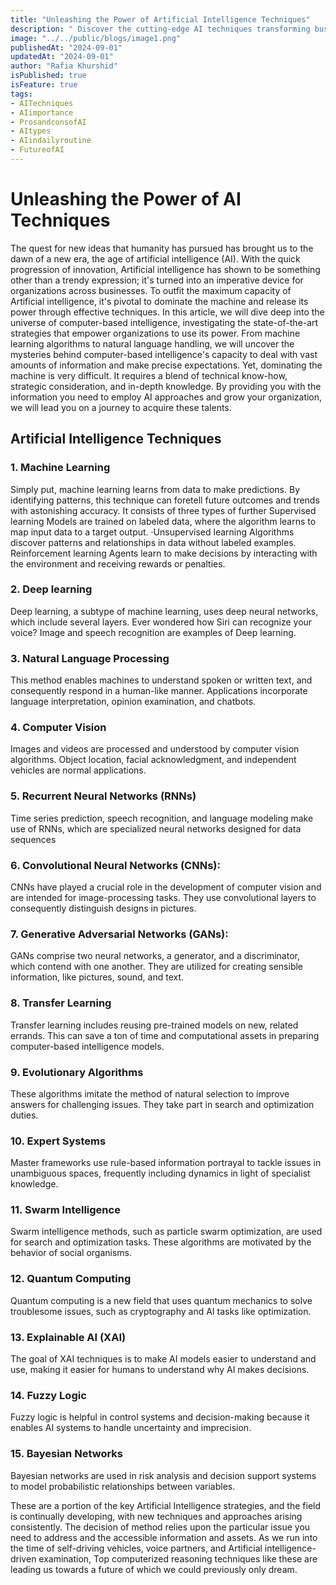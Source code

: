 ```yaml
---
title: "Unleashing the Power of Artificial Intelligence Techniques"
description: " Discover the cutting-edge AI techniques transforming businesses today, from machine learning and natural language processing to deep learning and computer vision. Learn how to harness the power of AI to drive innovation and growth."
image: "../../public/blogs/image1.png"
publishedAt: "2024-09-01"
updatedAt: "2024-09-01"
author: "Rafia Khurshid"
isPublished: true
isFeature: true
tags: 
- AITechniques
- AIimportance 
- ProsandconsofAI
- AItypes
- AIindailyroutine 
- FutureofAI
---
```

# Unleashing the Power of AI Techniques
The quest for new ideas that humanity has pursued has brought us to the dawn of a new era, the age of artificial intelligence (AI). With the quick progression of innovation, Artificial intelligence has shown to be something other than a trendy expression; it's turned into an imperative device for organizations across businesses. To outfit the maximum capacity of Artificial intelligence, it's pivotal to dominate the machine and release its power through effective techniques. In this article, we will dive deep into the universe of computer-based intelligence, investigating the state-of-the-art strategies that empower organizations to use its power. From machine learning algorithms to natural language handling, we will uncover the mysteries behind computer-based intelligence's capacity to deal with vast amounts of information and make precise expectations. Yet, dominating the machine is very difficult. It requires a blend of technical know-how, strategic consideration, and in-depth knowledge.  By providing you with the information you need to employ AI approaches and grow your organization, we will lead you on a journey to acquire these talents.
## Artificial Intelligence Techniques
 ###  1.     Machine Learning
Simply put, machine learning learns from data to make predictions. By identifying patterns, this technique can foretell future outcomes and trends with astonishing accuracy.
It consists of three types of further
 Supervised learning
 Models are trained on labeled data, where the algorithm learns to map input data to a target output. 
·Unsupervised learning 
 Algorithms discover patterns and relationships in data without labeled examples.
Reinforcement learning
 Agents learn to make decisions by interacting with the environment and receiving rewards or penalties.
 ###   2. Deep learning
Deep learning, a subtype of machine learning, uses deep neural networks, which include several layers. Ever wondered how Siri can recognize your voice? Image and speech recognition are examples of Deep learning. 
### 3. Natural Language Processing
This method enables machines to understand spoken or written text, and consequently respond in a human-like manner. Applications incorporate language interpretation, opinion examination, and chatbots.
### 4. Computer Vision
Images and videos are processed and understood by computer vision algorithms. Object location, facial acknowledgment, and independent vehicles are normal applications.
### 5. Recurrent Neural Networks (RNNs)
Time series prediction, speech recognition, and language modeling make use of RNNs, which are specialized neural networks designed for data sequences
### 6. Convolutional Neural Networks (CNNs):
CNNs have played a crucial role in the development of computer vision and are intended for image-processing tasks. They use convolutional layers to consequently distinguish designs in pictures.
### 7. Generative Adversarial Networks (GANs):
GANs comprise two neural networks, a generator, and a discriminator, which contend with one another. They are utilized for creating sensible information, like pictures, sound, and text.
### 8. Transfer Learning
Transfer learning includes reusing pre-trained models on new, related errands. This can save a ton of time and computational assets in preparing computer-based intelligence models.
### 9.     Evolutionary Algorithms
These algorithms imitate the method of natural selection to improve answers for challenging issues. They take part in search and optimization duties.
### 10.  Expert Systems
Master frameworks use rule-based information portrayal to tackle issues in unambiguous spaces, frequently including dynamics in light of specialist knowledge.
### 11.  Swarm Intelligence
Swarm intelligence methods, such as particle swarm optimization, are used for search and optimization tasks. These algorithms are motivated by the behavior of social organisms.
### 12.  Quantum Computing
Quantum computing is a new field that uses quantum mechanics to solve troublesome issues, such as cryptography and AI tasks like optimization.
### 13.  Explainable AI (XAI)
The goal of XAI techniques is to make AI models easier to understand and use, making it easier for humans to understand why AI makes decisions.
### 14.  Fuzzy Logic
Fuzzy logic is helpful in control systems and decision-making because it enables AI systems to handle uncertainty and imprecision.
### 15.  Bayesian Networks
Bayesian networks are used in risk analysis and decision support systems to model probabilistic relationships between variables.

These are a portion of the key Artificial Intelligence strategies, and the field is continually developing, with new techniques and approaches arising consistently. The decision of method relies upon the particular issue you need to address and the accessible information and assets. As we run into the time of self-driving vehicles, voice partners, and Artificial intelligence-driven examination, Top computerized reasoning techniques like these are leading us towards a future of which we could previously only dream.